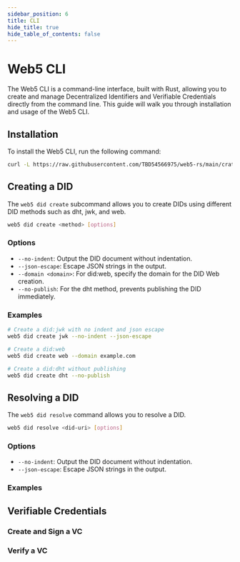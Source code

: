 ```yaml
---
sidebar_position: 6
title: CLI
hide_title: true
hide_table_of_contents: false
---
```


# Web5 CLI

The Web5 CLI is a command-line interface, built with Rust, allowing you to create and manage Decentralized Identifiers and Verifiable Credentials directly from the command line.
This guide will walk you through installation and usage of the Web5 CLI.

## Installation

To install the Web5 CLI, run the following command:

```bash
curl -L https://raw.githubusercontent.com/TBD54566975/web5-rs/main/crates/web5_cli/install.sh | bash -s v0.0.4
```

## Creating a DID

The `web5 did create` subcommand allows you to create DIDs using different DID methods such as dht, jwk, and web. 

```bash
web5 did create <method> [options]
```

### Options
* `--no-indent`: Output the DID document without indentation.
* `--json-escape`: Escape JSON strings in the output.
* `--domain <domain>`: For did:web, specify the domain for the DID Web creation.
* `--no-publish`: For the dht method, prevents publishing the DID immediately.

### Examples

```bash
# Create a did:jwk with no indent and json escape
web5 did create jwk --no-indent --json-escape

# Create a did:web 
web5 did create web --domain example.com

# Create a did:dht without publishing
web5 did create dht --no-publish
```

## Resolving a DID

The `web5 did resolve` command allows you to resolve a DID.

```bash
web5 did resolve <did-uri> [options]
```

### Options
* `--no-indent`: Output the DID document without indentation.
* `--json-escape`: Escape JSON strings in the output.

### Examples

## Verifiable Credentials

### Create and Sign a VC

### Verify a VC


